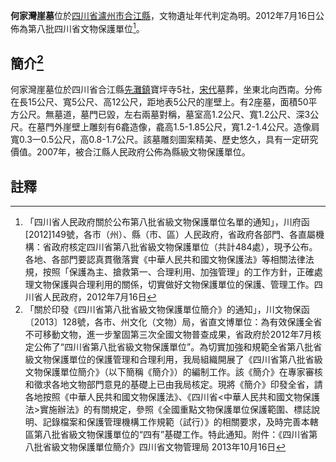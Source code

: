 {{msg:四川省文物保護單位
|名稱 = 何家灣崖墓
|編號 = 51
|圖片 = 
|級別 = S8
|分類 = 
|時代 = [[明代|明代]]
|地点 = [[四川省|四川省]][[瀘州市|瀘州市]][[合江縣|合江縣]]
|坐標 =
|登錄 = 2012年7月16日
}}
'''何家灣崖墓'''位於[[四川省|四川省]][[瀘州市|瀘州市]][[合江縣|合江縣]]，文物遺址年代判定為明。2012年7月16日公佈為第八批四川省文物保護單位<ref>「四川省人民政府關於公布第八批省級文物保護單位名單的通知」，川府函[2012]149號，各市（州）、縣（市、區）人民政府，省政府各部門、各直屬機構：省政府核定四川省第八批省級文物保護單位（共計484處），現予公布。各地、各部門要認真貫徹落實《中華人民共和國文物保護法》等相關法律法規，按照「保護為主、搶救第一、合理利用、加強管理」的工作方針，正確處理文物保護與合理利用的關係，切實做好文物保護單位的保護、管理工作。四川省人民政府，2012年7月16日</ref>。
== 簡介<ref>「關於印發《四川省第八批省級文物保護單位簡介》的通知」，川文物保函〔2013〕128號，各市、州文化（文物）局，省直文博單位：為有效保護全省不可移動文物，進一步鞏固第三次全國文物普查成果，省政府於2012年7月核定公佈了“四川省第八批省級文物保護單位”。為切實加強和規範全省第八批省級文物保護單位的保護管理和合理利用，我局組織開展了《四川省第八批省級文物保護單位簡介》（以下簡稱《簡介》）的編制工作。該《簡介》在專家審核和徵求各地文物部門意見的基礎上已由我局核定。現將《簡介》印發全省，請各地按照《中華人民共和國文物保護法》、《四川省<中華人民共和國文物保護法>實施辦法》的有關規定，參照《全國重點文物保護單位保護範圍、標誌說明、記錄檔案和保護管理機構工作規範（試行）》的相關要求，及時完善本轄區第八批省級文物保護單位的“四有”基礎工作。特此通知。附件：《四川省第八批省級文物保護單位簡介》四川省文物管理局  2013年10月16日</ref> ==
何家灣崖墓位於四川省合江縣[[先灘鎮|先灘鎮]]寶坪寺5社，[[宋代|宋代]]墓葬，坐東北向西南。分佈在長15公尺、寬5公尺、高12公尺，距地表5公尺的崖壁上。有2座墓，面積50平方公尺。無墓道，墓門已毀，左右兩墓對稱，墓室高1.2公尺、寬1.2公尺、深3公尺。在墓門外崖壁上雕刻有6龕造像，龕高1.5-1.85公尺，寬1.2-1.4公尺。造像肩寬0.3一0.5公尺，高0.8-1.7公尺。該墓雕刻圖案精美、歷史悠久，具有一定研究價值。2007年，被合江縣人民政府公佈為縣級文物保護單位。
==註釋==
{{reflist}}
{{文物保護單位小作品}}